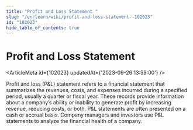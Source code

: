 ```yaml
---
title: "Profit and Loss Statement "
slug: "/en/learn/wiki/profit-and-loss-statement--102023"
id: "102023"
hide_table_of_contents: true
---
```



# Profit and Loss Statement 

<ArticleMeta id={102023} updatedAt={'2023-09-26 13:59:00'} />
<div className='border-solid border-b border-t-0 my-4 border-[var(--ifm-color-gray-300)]' />

Profit and loss (P&L) statement refers to a financial statement that summarizes the revenues, costs, and expenses incurred during a specified period, usually a quarter or fiscal year. These records provide information about a company’s ability or inability to generate profit by increasing revenue, reducing costs, or both. P&L statements are often presented on a cash or accrual basis. Company managers and investors use P&L statements to analyze the financial health of a company.
